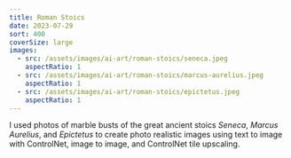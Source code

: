 ```yaml
---
title: Roman Stoics
date: 2023-07-29
sort: 400
coverSize: large
images:
  - src: /assets/images/ai-art/roman-stoics/seneca.jpeg
    aspectRatio: 1
  - src: /assets/images/ai-art/roman-stoics/marcus-aurelius.jpeg
    aspectRatio: 1
  - src: /assets/images/ai-art/roman-stoics/epictetus.jpeg
    aspectRatio: 1
---
```


I used photos of marble busts of the great ancient stoics _Seneca_, _Marcus Aurelius_, and _Epictetus_ to create photo realistic images using text to image with ControlNet, image to image, and ControlNet tile upscaling.
